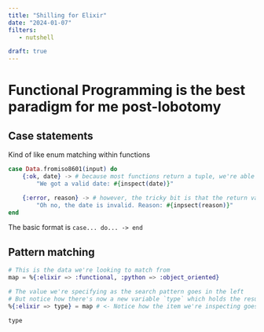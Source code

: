 ```yaml
---
title: "Shilling for Elixir"
date: "2024-01-07"
filters:
   - nutshell

draft: true
---
```


# Functional Programming is the best paradigm for me post-lobotomy

## Case statements
Kind of like enum matching within functions
```elixir
case Data.fromiso8601(input) do
    {:ok, date} -> # because most functions return a tuple, we're able to easily create control-flows
        "We got a valid date: #{inspect(date)}"

    {:error, reason} -> # however, the tricky bit is that the return values are function-specific
        "Oh no, the date is invalid. Reason: #{inpsect(reason)}"
end
```

The basic format is `case... do... -> end`

## Pattern matching
```elixir
# This is the data we're looking to match from
map = %{:elixir => :functional, :python => :object_oriented}

# The value we're specifying as the search pattern goes in the left
# But notice how there's now a new variable `type` which holds the result
%{:elixir => type} = map # <- Notice how the item we're inspecting goes in the right-hand side

type
```
